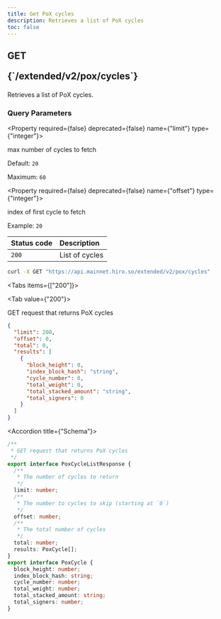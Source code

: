 ```yaml
---
title: Get PoX cycles
description: Retrieves a list of PoX cycles
toc: false
---
```




<Root>

<API>

<div className='flex-1'>

<h2 className="not-prose mb-2 inline-flex items-center gap-3 font-mono">
  <div className="rounded-lg border px-1 py-0.5 text-xs font-medium border-green-400/50 bg-green-400/20 text-green-600 dark:text-green-400">
    GET
  </div>
  <p className="text-xs break-words overflow-hidden w-[95%]">{`/extended/v2/pox/cycles`}</p>
</h2>

Retrieves a list of PoX cycles.

### Query Parameters

<Property required={false} deprecated={false} name={"limit"} type={"integer"}>

max number of cycles to fetch

<span>Default:  `20`</span>

<span>Maximum:  `60`</span>

</Property>

<Property required={false} deprecated={false} name={"offset"} type={"integer"}>

index of first cycle to fetch

<span>Example:  `20`</span>

</Property>

| Status code | Description |
| :--------- | :---------- |
| `200` | List of cycles |

</div>

<APIExample>

```bash title="Terminal"
curl -X GET "https://api.mainnet.hiro.so/extended/v2/pox/cycles"
```

<Tabs items={["200"]}>

<Tab value={"200"}>

GET request that returns PoX cycles

```json title="Example response"
{
  "limit": 200,
  "offset": 0,
  "total": 0,
  "results": [
    {
      "block_height": 0,
      "index_block_hash": "string",
      "cycle_number": 0,
      "total_weight": 0,
      "total_stacked_amount": "string",
      "total_signers": 0
    }
  ]
}
```

<Accordions>

<Accordion title={"Schema"}>

```ts
/**
 * GET request that returns PoX cycles
 */
export interface PoxCycleListResponse {
  /**
   * The number of cycles to return
   */
  limit: number;
  /**
   * The number to cycles to skip (starting at `0`)
   */
  offset: number;
  /**
   * The total number of cycles
   */
  total: number;
  results: PoxCycle[];
}
export interface PoxCycle {
  block_height: number;
  index_block_hash: string;
  cycle_number: number;
  total_weight: number;
  total_stacked_amount: string;
  total_signers: number;
}

```

</Accordion>

</Accordions>

</Tab>

</Tabs>

</APIExample>

</API>

</Root>